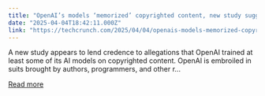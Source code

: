 ```yaml
---
title: "OpenAI’s models ‘memorized’ copyrighted content, new study suggests"
date: "2025-04-04T18:42:11.000Z"
link: "https://techcrunch.com/2025/04/04/openais-models-memorized-copyrighted-content-new-study-suggests/"
---
```


A new study appears to lend credence to allegations that OpenAI trained at least some of its AI models on copyrighted content. OpenAI is embroiled in suits brought by authors, programmers, and other r...

[Read more](https://techcrunch.com/2025/04/04/openais-models-memorized-copyrighted-content-new-study-suggests/)
